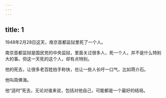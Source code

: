```yaml
---
---
---
```

title: 1
---



1948年2月28日这天，南京首都监狱里死了一个人。

南京首都监狱是国民党的中央监狱，里面关过很多人，死一个人，并不是什么特别大的事。但这一天死的这个人，却有点特别。

他的死去，让很多老百姓拍手称快，也让一些人长吁一口气，比如蒋介石。

他叫周佛海。

他“适时”死去，无论对谁来说，包括对他自己，可能都是一个最好的结局。